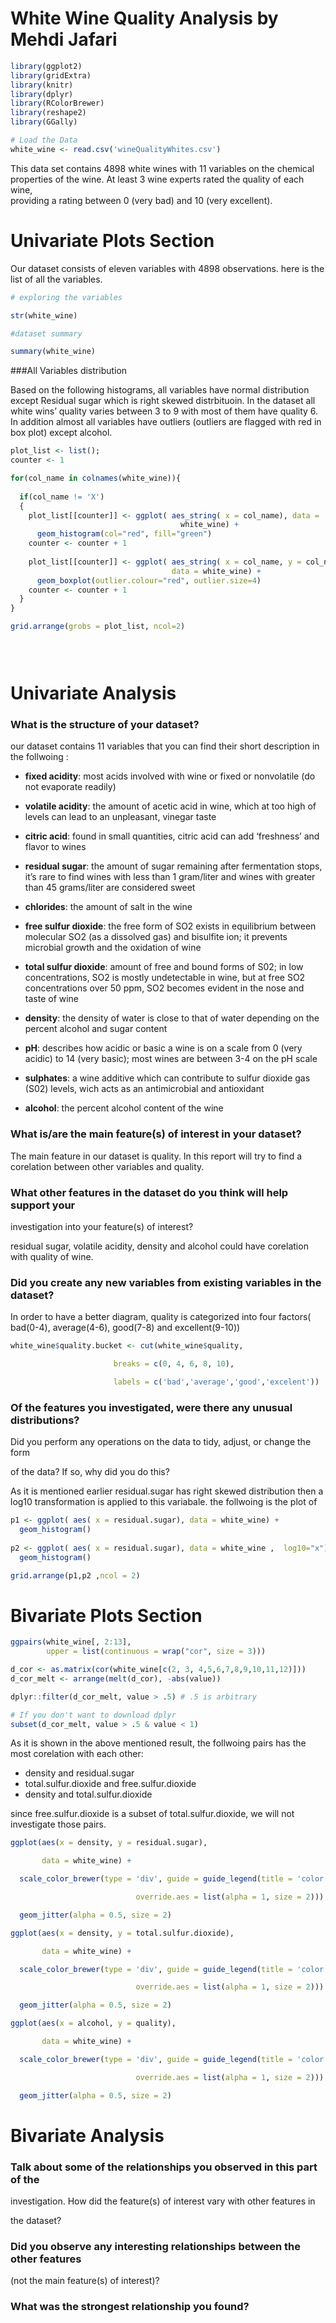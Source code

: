 White Wine Quality Analysis by Mehdi Jafari 
======================================================== 
 
```r
library(ggplot2)  
library(gridExtra)  
library(knitr) 
library(dplyr) 
library(RColorBrewer)
library(reshape2) 
library(GGally) 

``` 
 
```r
# Load the Data 
white_wine <- read.csv('wineQualityWhites.csv') 
``` 
 
This data set contains 4898 white wines with 11 variables on the chemical 
properties of the wine. At least 3 wine experts rated the quality of each wine,  
providing a rating between 0 (very bad) and 10 (very excellent). 
 
# Univariate Plots Section 
 
Our dataset consists of eleven variables with 4898 observations. here is the  
list of all the variables. 
 
```r
# exploring the variables 

str(white_wine)

``` 


```r
#dataset summary

summary(white_wine) 

``` 

 

###All Variables distribution   
 

Based on the following histograms, all variables have normal distribution except
Residual sugar which is right skewed distrbituoin. In the dataset all white 
wins' quality varies between 3 to 9 with most of them have quality 6. In 
addition almost all variables have outliers (outliers are flagged with red in 
box plot) except alcohol.


```r

plot_list <- list();
counter <- 1

for(col_name in colnames(white_wine)){
  
  if(col_name != 'X')
  {
    plot_list[[counter]] <- ggplot( aes_string( x = col_name), data = 
                                      white_wine) + 
      geom_histogram(col="red", fill="green")
    counter <- counter + 1
    
    plot_list[[counter]] <- ggplot( aes_string( x = col_name, y = col_name), 
                                    data = white_wine) +
      geom_boxplot(outlier.colour="red", outlier.size=4)
    counter <- counter + 1
  }
}

grid.arrange(grobs = plot_list, ncol=2) 


 
``` 

# Univariate Analysis

### What is the structure of your dataset? 

our dataset contains 11 variables that you can find their short description in 
the follwoing :

+ **fixed acidity**: most acids involved with wine or fixed or nonvolatile (do 
not evaporate readily)

+ **volatile acidity**: the amount of acetic acid in wine, which at too high of
levels can lead to an unpleasant, vinegar taste

+ **citric acid**: found in small quantities, citric acid can add 'freshness' 
and flavor to wines

+ **residual sugar**: the amount of sugar remaining after fermentation stops, 
it's rare to find wines with less than 1 gram/liter and wines with greater than
45 grams/liter are considered sweet

+ **chlorides**: the amount of salt in the wine

+ **free sulfur dioxide**: the free form of SO2 exists in equilibrium between 
molecular SO2 (as a dissolved gas) and bisulfite ion; it prevents microbial 
growth and the oxidation of wine

+ **total sulfur dioxide**: amount of free and bound forms of S02; in low 
concentrations, SO2 is mostly undetectable in wine, but at free SO2 
concentrations over 50 ppm, SO2 becomes evident in the nose and taste of wine

+ **density**: the density of water is close to that of water depending on the 
percent alcohol and sugar content

+ **pH**: describes how acidic or basic a wine is on a scale from 0 (very 
acidic) to 14 (very basic); most wines are between 3-4 on the pH scale

+ **sulphates**: a wine additive which can contribute to sulfur dioxide gas 
(S02) levels, wich acts as an antimicrobial and antioxidant

+ **alcohol**: the percent alcohol content of the wine


### What is/are the main feature(s) of interest in your dataset? 

The main feature in our dataset is quality. In this report will try to find 
a corelation between other variables and quality.

### What other features in the dataset do you think will help support your \ 
investigation into your feature(s) of interest? 

residual sugar, volatile acidity, density and alcohol could have corelation with
quality of wine.

### Did you create any new variables from existing variables in the dataset? 
In order to have a better diagram, quality is categorized into four factors(
bad(0-4), average(4-6), good(7-8) and excellent(9-10))
   
```r

white_wine$quality.bucket <- cut(white_wine$quality,  

                       breaks = c(0, 4, 6, 8, 10),  

                       labels = c('bad','average','good','excelent')) 

```
### Of the features you investigated, were there any unusual distributions? \ 

Did you perform any operations on the data to tidy, adjust, or change the form \ 

of the data? If so, why did you do this? 

As it is mentioned earlier residual.sugar has right skewed distribution then a
log10 transformation is applied to this variabale. the follwoing is the plot of 

```r

p1 <- ggplot( aes( x = residual.sugar), data = white_wine) + 
  geom_histogram() 
 
p2 <- ggplot( aes( x = residual.sugar), data = white_wine ,  log10="x") + 
  geom_histogram()

grid.arrange(p1,p2 ,ncol = 2)

```

# Bivariate Plots Section


```r

ggpairs(white_wine[, 2:13], 
        upper = list(continuous = wrap("cor", size = 3)))


``` 
```r

d_cor <- as.matrix(cor(white_wine[c(2, 3, 4,5,6,7,8,9,10,11,12)]))
d_cor_melt <- arrange(melt(d_cor), -abs(value))

dplyr::filter(d_cor_melt, value > .5) # .5 is arbitrary

# If you don't want to download dplyr
subset(d_cor_melt, value > .5 & value < 1)

```

As it is shown in the above mentioned result, the follwoing pairs has the most 
corelation with each other:

+ density and residual.sugar
+ total.sulfur.dioxide and free.sulfur.dioxide
+ density and total.sulfur.dioxide

since free.sulfur.dioxide is a subset of total.sulfur.dioxide, we will not 
investigate those pairs.

```r
ggplot(aes(x = density, y = residual.sugar), 

       data = white_wine) +  

  scale_color_brewer(type = 'div', guide = guide_legend(title = 'color',  

                            override.aes = list(alpha = 1, size = 2))) + 

  geom_jitter(alpha = 0.5, size = 2) 
```
```r

ggplot(aes(x = density, y = total.sulfur.dioxide), 

       data = white_wine) +  

  scale_color_brewer(type = 'div', guide = guide_legend(title = 'color',  

                            override.aes = list(alpha = 1, size = 2))) + 

  geom_jitter(alpha = 0.5, size = 2)

```
```r

ggplot(aes(x = alcohol, y = quality), 

       data = white_wine) +  

  scale_color_brewer(type = 'div', guide = guide_legend(title = 'color',  

                            override.aes = list(alpha = 1, size = 2))) + 

  geom_jitter(alpha = 0.5, size = 2)

```

# Bivariate Analysis 

### Talk about some of the relationships you observed in this part of the \ 

investigation. How did the feature(s) of interest vary with other features in \ 

the dataset? 

 

### Did you observe any interesting relationships between the other features \ 

(not the main feature(s) of interest)? 

 

### What was the strongest relationship you found? 

